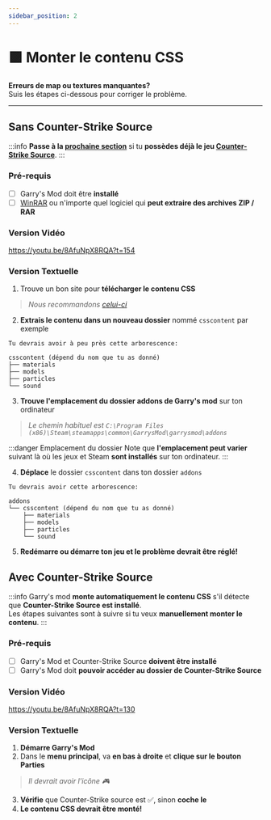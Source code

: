 ```yaml
---
sidebar_position: 2
---
```


# 🟪 Monter le contenu CSS

**Erreurs de map ou textures manquantes?**  
Suis les étapes ci-dessous pour corriger le problème.

---

## Sans Counter-Strike Source

:::info
**Passe à la [prochaine section](#with-counter-strike-source)** si tu **possèdes déjà le jeu [Counter-Strike Source](https://store.steampowered.com/app/240/CounterStrike_Source/)**.
:::

### Pré-requis
- [ ] Garry's Mod doit être **installé**
- [ ] [WinRAR](https://www.win-rar.com/start.html?&L=10) ou n'importe quel logiciel qui **peut extraire des archives ZIP / RAR**

### Version Vidéo
https://youtu.be/8AfuNpX8RQA?t=154

### Version Textuelle
1. Trouve un bon site pour **télécharger le contenu CSS**
> *Nous recommandons [celui-ci](https://gmodcontent.com/)*
2. **Extrais le contenu dans un nouveau dossier** nommé `csscontent` par exemple

```text
Tu devrais avoir à peu près cette arborescence: 

csscontent (dépend du nom que tu as donné)
├── materials
├── models
├── particles
└── sound
```

3. **Trouve l'emplacement du dossier addons de Garry's mod** sur ton ordinateur
> *Le chemin habituel est `C:\Program Files (x86)\Steam\steamapps\common\GarrysMod\garrysmod\addons`*

:::danger Emplacement du dossier
Note que **l'emplacement peut varier** suivant là où les jeux et Steam **sont installés** sur ton ordinateur.
:::

4. **Déplace** le dossier `csscontent` dans ton dossier `addons`
```text
Tu devrais avoir cette arborescence: 

addons
└── csscontent (dépend du nom que tu as donné)
    ├── materials
    ├── models
    ├── particles
    └── sound
```

5. **Redémarre ou démarre ton jeu et le problème devrait être réglé!**

## Avec Counter-Strike Source

:::info
Garry's mod **monte automatiquement le contenu CSS** s'il détecte que **Counter-Strike Source est installé**.  
Les étapes suivantes sont à suivre si tu veux **manuellement monter le contenu**.
:::

### Pré-requis
- [ ] Garry's Mod et Counter-Strike Source **doivent être installé**
- [ ] Garry's Mod doit **pouvoir accéder au dossier de Counter-Strike Source**

### Version Vidéo
https://youtu.be/8AfuNpX8RQA?t=130

### Version Textuelle
1. **Démarre Garry's Mod**
2. Dans le **menu principal**, va **en bas à droite** et **clique sur le bouton Parties**
> *Il devrait avoir l'icône 🎮*
3. **Vérifie** que Counter-Strike source est ✅, sinon **coche le**
4. **Le contenu CSS devrait être monté!**